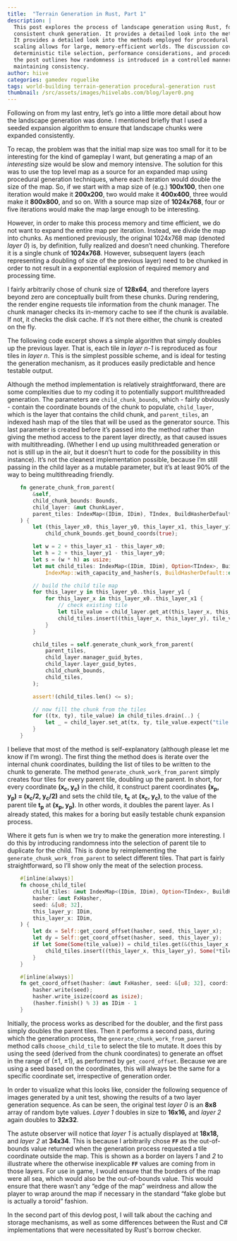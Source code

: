 ```yaml
---
title:  "Terrain Generation in Rust, Part 1"
description: |
  This post explores the process of landscape generation using Rust, focusing on a seeded expansion algorithm to ensure
  consistent chunk generation. It provides a detailed look into the methods employed for procedural terrain creation.
  It provides a detailed look into the methods employed for procedural terrain creation, explaining how chunk-based map
  scaling allows for large, memory-efficient worlds. The discussion covers core implementation details, including
  deterministic tile selection, performance considerations, and procedural variation techniques. Additionally,
  the post outlines how randomness is introduced in a controlled manner to make landscape generation feel organic while
  maintaining consistency.
author: hiive
categories: gamedev roguelike
tags: world-building terrain-generation procedural-generation rust
thumbnail: /src/assets/images/hiivelabs.com/blog/layer0.png
---
```


Following on from my last entry, let’s go into a little more detail about how the landscape generation was done.
I mentioned briefly that I used a seeded expansion algorithm to ensure that landscape chunks were expanded
consistently.

To recap, the problem was that the initial map size was too small for it to be interesting for the kind of gameplay I
want, but generating a map of an *interesting* size would be slow and memory intensive. The solution for this was to
use the top level map as a source for an expanded map using procedural generation techniques, where each iteration
would double the size of the map. So, if we start with a map size of (e.g.) **100x100**, then one iteration would make
it **200x200**, two would make it **400x400**, three would make it **800x800**, and so on. With a source map size
of **1024x768**, four or five iterations would make the map large enough to be interesting.

However, in order to make this process memory and time efficient, we do not want to expand the entire map per
iteration. Instead, we divide the map into chunks. As mentioned previously, the original 1024x768 map
(denoted *layer 0*) is, by definition, fully realized and doesn’t need chunking. Therefore it is a single chunk of
**1024x768**. However, subsequent layers (each representing a doubling of size of the previous layer) need to be
chunked in order to not result in a exponential explosion of required memory and processing time.

I fairly arbitrarily chose of chunk size of **128x64**, and therefore layers beyond zero are conceptually built from
these chunks. During rendering, the render engine requests tile information from the chunk manager. The chunk manager
checks its in-memory cache to see if the chunk is available. If not, it checks the disk cache. If it’s not there
either, the chunk is created on the fly.

The following code excerpt shows a simple algorithm that simply doubles up the previous layer. That is, each tile
in *layer n-1* is reproduced as four tiles in *layer n*. This is the simplest possible scheme, and is ideal for
testing the generation mechanism, as it produces easily predictable and hence testable output.

Although the method implementation is relatively straightforward, there are some complexities due to my coding it
to potentially support multithreaded generation. The parameters are `child_chunk_bounds`, which - fairly obviously -
contain the coordinate bounds of the chunk to populate, `child_layer`, which is the layer that contains the child
chunk, and `parent_tiles`, an indexed hash map of the tiles that will be used as the generator source. This last
parameter is created before it’s passed into the method rather than giving the method access to the parent layer
directly, as that caused issues with multithreading. (Whether I end up using multithreaded generation or not is still
up in the air, but it doesn’t hurt to code for the possibility in this instance). It’s not the cleanest implementation
possible, because I’m still passing in the child layer as a mutable parameter, but it’s at least 90% of the way to
being multithreading friendly.

```rust
    fn generate_chunk_from_parent(
        &self,
        child_chunk_bounds: Bounds,
        child_layer: &mut ChunkLayer,
        parent_tiles: IndexMap<(IDim, IDim), TIndex, BuildHasherDefault<FxHasher>>,
    ) {
        let (this_layer_x0, this_layer_y0, this_layer_x1, this_layer_y1) =
            child_chunk_bounds.get_bound_coords(true);

        let w = 2 + this_layer_x1 - this_layer_x0;
        let h = 2 + this_layer_y1 - this_layer_y0;
        let s = (w * h) as usize;
        let mut child_tiles: IndexMap<(IDim, IDim), Option<TIndex>, BuildHasherDefault<FxHasher>> =
            IndexMap::with_capacity_and_hasher(s, BuildHasherDefault::default());

        // build the child tile map
        for this_layer_y in this_layer_y0..this_layer_y1 {
            for this_layer_x in this_layer_x0..this_layer_x1 {
                // check existing tile
                let tile_value = child_layer.get_at(this_layer_x, this_layer_y);
                child_tiles.insert((this_layer_x, this_layer_y), tile_value);
            }
        }

        child_tiles = self.generate_chunk_work_from_parent(
            parent_tiles,
            child_layer.manager_guid_bytes,
            child_layer.layer_guid_bytes,
            child_chunk_bounds,
            child_tiles,
        );

        assert!(child_tiles.len() <= s);

        // now fill the chunk from the tiles
        for ((tx, ty), tile_value) in child_tiles.drain(..) {
            let _ = child_layer.set_at(tx, ty, tile_value.expect("tile value not set"));
        }
    }
```
I believe that most of the method is self-explanatory (although please let me know if I’m wrong). The first thing the
method does is iterate over the internal chunk coordinates, building the list of tiles to be written to the chunk to
generate. The method `generate_chunk_work_from_parent` simply creates four tiles for every parent tile, doubling up the
parent. In short, for every coordinate **(x<sub>c</sub>, y<sub>c</sub>)** in the child, it construct parent coordinates
**(x<sub>p</sub>, y<sub>p</sub>) = (x<sub>c</sub>/2, y<sub>c</sub>/2)** and sets the child tile, **t<sub>c</sub>** at
**(x<sub>c</sub>, y<sub>c</sub>)**, to the value of the parent tile **t<sub>p</sub>** at
**(x<sub>p</sub>, y<sub>p</sub>)**. In other words, it doubles the parent layer. As I already stated, this makes for
a boring but easily testable chunk expansion process.

Where it gets fun is when we try to make the generation more interesting. I do this by introducing randomness into
the selection of parent tile to duplicate for the child.
This is done by reimplementing the `generate_chunk_work_from_parent` to select different tiles. That part is fairly
straightforward, so I’ll show only the meat of the selection process.

```rust
    #[inline(always)]
    fn choose_child_tile(
        child_tiles: &mut IndexMap<(IDim, IDim), Option<TIndex>, BuildHasherDefault<FxHasher>>,
        hasher: &mut FxHasher,
        seed: &[u8; 32],
        this_layer_y: IDim,
        this_layer_x: IDim,
    ) {
        let dx = Self::get_coord_offset(hasher, seed, this_layer_x);
        let dy = Self::get_coord_offset(hasher, seed, this_layer_y);
        if let Some(Some(tile_value)) = child_tiles.get(&(this_layer_x + dx, this_layer_y + dy)) {
            child_tiles.insert((this_layer_x, this_layer_y), Some(*tile_value));
        }
    }

    #[inline(always)]
    fn get_coord_offset(hasher: &mut FxHasher, seed: &[u8; 32], coord: IDim) -> IDim {
        hasher.write(seed);
        hasher.write_isize(coord as isize);
        (hasher.finish() % 3) as IDim - 1
    }
```

Initially, the process works as described for the doubler, and the first pass simply doubles the parent tiles.
Then it performs a second pass, during which the generation process, the `generate_chunk_work_from_parent` method
calls `choose_child_tile` to select the tile to mutate. It does this by using the seed (derived from the chunk
coordinates) to generate an offset in the range of (&plusmn;1, &plusmn;1), as performed by `get_coord_offset`. Because we
are using a seed based on the coordinates, this will always be the same for a specific coordinate set, irrespective of
generation order.

In order to visualize what this looks like, consider the following sequence of images generated by a unit test,
showing the results of a two layer generation sequence. As can be seen, the original test *layer 0* is an **8x8**
array of random byte values. *Layer 1* doubles in size to **16x16,** and *layer 2* again doubles to **32x32**.


<LightboxGallery caption="Image Gallery: Three Successive Layer Generations">
    <GalleryImage src="/src/assets/images/hiivelabs.com/blog/layer0.png"
                  caption="Layer 0 (8x8)"
                  alt="Layer 0 (8x8)" />
    <GalleryImage src="/src/assets/images/hiivelabs.com/blog/layer1.png"
                  caption="Layer 1 (16x16)"
                  alt="Layer 1 (16x16) (excl. out-of-bounds border)" />
    <GalleryImage src="/src/assets/images/hiivelabs.com/blog/layer2.png"
                  caption="Layer 2 (32x32)"
                  alt="Layer 2 (32x32) (excl. out-of-bounds border)" />
</LightboxGallery>


The astute observer will notice that *layer 1* is actually displayed at **18x18,** and *layer 2* at **34x34**.
This is because I arbitrarily chose **`FF`** as the out-of-bounds value returned when the generation process requested
a tile coordinate outside the map. This is shown as a border on layers *1* and *2* to illustrate where the otherwise
inexplicable **`FF`** values are coming from in those layers. For use in game, I would ensure that the borders of the
map were all sea, which would also be the out-of-bounds value. This would ensure that there wasn’t any “edge of the
map” weirdness and allow the player to wrap around the map if necessary in the standard “fake globe but is actually
a toroid” fashion.

In the second part of this devlog post, I will talk about the caching and storage mechanisms, as well as some differences between the
Rust and C# implementations that were necessitated by Rust's borrow checker.
